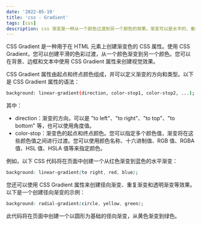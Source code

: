```yaml
---
date: '2022-05-19'
title: 'css - Gradient'
tags: [css]
description: css 渐变是一种从一个颜色过渡到另一个颜色的效果。渐变可以是水平的、垂直的或者是对角的。渐变可以是线性的，也可以是径向的。
---
```


CSS Gradient 是一种用于在 HTML 元素上创建渐变色的 CSS 属性。使用 CSS Gradient，您可以创建平滑的色彩过渡，从一个颜色渐变到另一个颜色。您可以在背景、边框和文本中使用 CSS Gradient 属性来创建视觉效果。

CSS Gradient 属性由起点和终点颜色组成，并可以定义渐变的方向和类型。以下是 CSS Gradient 属性的语法：

```bash
background: linear-gradient(direction, color-stop1, color-stop2, ...);
```

其中：

- direction：渐变的方向，可以是 "to left"、"to right"、"to top"、"to bottom" 等，也可以使用角度值。
- color-stop：渐变色的起点和终点颜色。您可以指定多个颜色值，渐变将在这些颜色值之间进行过渡。您可以使用颜色名称、十六进制值、RGB 值、RGBA 值、HSL 值、HSLA 值等来指定颜色。

例如，以下 CSS 代码将在页面中创建一个从红色渐变到蓝色的水平渐变：

```css
background: linear-gradient(to right, red, blue);
```

您还可以使用 CSS Gradient 属性来创建径向渐变、重复渐变和透明渐变等效果。以下是一个创建径向渐变的示例：

```css
background: radial-gradient(circle, yellow, green);
```

此代码将在页面中创建一个以圆形为基础的径向渐变，从黄色渐变到绿色。

